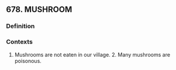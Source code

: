 ## 678. MUSHROOM
### Definition


### Contexts
1. Mushrooms are not eaten in our village. 2. Many mushrooms are poisonous.

